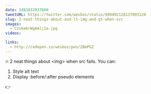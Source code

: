 ```yaml
---
date: 1481832937000
tweetURL: https://twitter.com/wesbos/status/809492128137093120
slug: 2-neat-things-about-and-lt-img-and-gt-when-src
images:
  - CzvkeKrWgAAlj1o.jpg
videos:

links:
  - http://codepen.io/wesbos/pen/ZBmPGZ
---
```

🔥 2 neat things about &lt;img&gt; when src fails. You can:

1. Style alt text
2. Display :before/:after pseudo elements

👉
